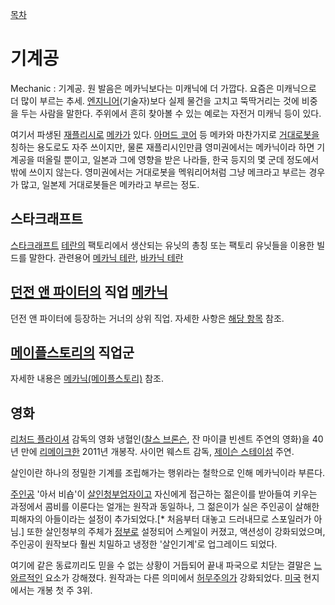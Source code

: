 [[목차]]
= 기계공 =
Mechanic : 기계공. 원 발음은 메카닉보다는 미캐닉에 더 가깝다. 요즘은 미캐닉으로 더 많이 부르는 추세. [[엔지니어]](기술자)보다 실제 물건을 고치고 뚝딱거리는 것에 비중을 두는 사람을 말한다. 주위에서 흔히 찾아볼 수 있는 예로는 자전거 미캐닉 등이 있다.

여기서 파생된 [[재플리시]]로 [[메카]]가 있다. [[아머드 코어]] 등 메카와 마찬가지로 [[거대로봇]]을 칭하는 용도로도 자주 쓰이지만, 물론 재플리시인만큼 영미권에서는 메카닉이라 하면 기계공을 떠올릴 뿐이고, 일본과 그에 영향을 받은 나라들, 한국 등지의 몇 군데 정도에서밖에 쓰이지 않는다. 영미권에서는 거대로봇을 멕워리어처럼 그냥 메크라고 부르는 경우가 많고, 일본제 거대로봇들은 메카라고 부르는 정도.

== 스타크래프트 ==
[[스타크래프트]] [[테란]]의 팩토리에서 생산되는 유닛의 총칭 또는 팩토리 유닛들을 이용한 빌드를 말한다. 
관련용어 [[메카닉 테란]], [[바카닉 테란]]

== [[던전 앤 파이터]]의 직업 [[메카닉(던전 앤 파이터)|메카닉]] ==
던전 앤 파이터에 등장하는 거너의 상위 직업. 자세한 사항은 [[메카닉(던전 앤 파이터)|해당 항목]] 참조.

== [[메이플스토리]]의 직업군 ==
자세한 내용은 [[메카닉(메이플스토리)]] 참조.

== 영화 ==
[[리처드 플라이셔]] 감독의 영화 냉혈인([[찰스 브론슨]], 잔 마이클 빈센트 주연의 영화)을 40년 만에 [[리메이크]]한 2011년 개봉작. 사이먼 웨스트 감독, [[제이슨 스테이섬]] 주연.

살인이란 하나의 정밀한 기계를 조립해가는 행위라는 철학으로 인해 메카닉이라 부른다.

[[주인공]] '아서 비숍'이 [[살인청부업자]]이고 자신에게 접근하는 젊은이를 받아들여 키우는 과정에서 콤비를 이룬다는 얼개는 원작과 동일하나, 그 젊은이가 실은 주인공이 살해한 피해자의 아들이라는 설정이 추가되었다.[* 처음부터 대놓고 드러내므로 스포일러가 아님.] 또한 살인청부의 주체가 [[정부]]로 설정되어 스케일이 커졌고, 액션성이 강화되었으며, 주인공이 원작보다 훨씬 치밀하고 냉정한 '살인기계'로 업그레이드 되었다.

여기에 같은 동료끼리도 믿을 수 없는 상황이 거듭되어 끝내 파국으로 치닫는 결말은 [[느와르]]적인 요소가 강해졌다. 원작과는 다른 의미에서 [[허무주의]]가 강화되었다. [[미국]] 현지에서는 개봉 첫 주 3위.
